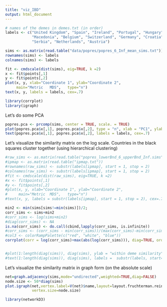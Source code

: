 ```yaml
---
title: "viz_IBD"
output: html_document
---
```



```r
# names of the demes in demes.txt (in order)
labels <- c("United Kingdom", "Spain", "Ireland", "Portugal", "Hungary", "Italy", "France", "Albania", 
            "Macedonia", "Belgium", "Switzerland", "Germany", "Croatia", "Bosnia", "Poland", "Czech Republic",
            "Serbia", "Netherlands", "Austria")

sims <- as.matrix(read.table("data/popres/popres_6_Inf_mean_sims.txt"))
rownames(sims) <- labels
colnames(sims) <- labels
```


```r
fit <- cmdscale(dist(sims), eig=TRUE, k =2)
x <- fit$points[,1]
y <- fit$points[,2]
plot(x, y, xlab="Coordinate 1", ylab="Coordinate 2", 
     main="Metric	MDS",	type="n")
text(x, y, labels = labels, cex=.7)
```

```r
library(corrplot)
library(igraph)
```

Let's do some PCA
```r

popres.pca <- prcomp(sims, center = TRUE, scale. = TRUE)
plot(popres.pca$x[,1], popres.pca$x[,2], type = "n", xlab = "PC1", ylab = "PC2")
text(popres.pca$x[,1], popres.pca$x[,2], labels = labels, cex=.7)
```


Let's visualize the similarity matrix on the log scale. Countries in the black squares cluster together (using hierarchical clustering)

```r
#raw_sims <- as.matrix(read.table("popres_lowerBnd_6_upperBnd_Inf.sims"))
#ipmap <- as.matrix(read.table("ipmap.txt"))
#rownames(raw_sims) <- substr(labels[ipmap], start = 1, stop = 2)
#colnames(raw_sims) <- substr(labels[ipmap], start = 1, stop = 2)
#fit <- cmdscale(dist(raw_sims), eig=TRUE, k =2)
#x <- fit$points[,1]
#y <- fit$points[,2]
#plot(x, y, xlab="Coordinate 1", ylab="Coordinate 2", 
#     main="Metric	MDS",	type="n")
#text(x, y, labels = substr(labels[ipmap], start = 1, stop = 2), cex=.7)

min2 <- min(sims[sims!=min(sims)])/2;
corr_sims <- sims+min2
#corr_sims <- log(sims+min2)
#diag(corr_sims) <- NA
is.na(corr_sims) <- do.call(cbind,lapply(corr_sims, is.infinite))
#corr_sims <- (corr_sims - min(corr_sims))/(max(corr_sims)-min(corr_sims))
#col3 <- colorRampPalette(c("red", "white", "blue"))
corrplot(corr = log(corr_sims)+max(abs(log(corr_sims))), diag=TRUE, order= "hclust", is.corr = FALSE, addrect = 3, method = "circle",cl.pos = "n")


#plot(1:length(diag(sims)), diag(sims), ylab = "within deme similarity", type = "n", xaxt = "n", xlab = "")
#text(1:length(diag(sims)), diag(sims), labels =  substr(labels, start=1, stop=3), cex = 0.7)

```


Let's visualize the similarity matrix in graph form (on the absolute scale)
```r
net=graph.adjacency(sims,mode="undirected",weighted=TRUE,diag=FALSE)
node.size <- 50*diag(sims)
plot.igraph(net,vertex.label=V(net)$name,layout=layout.fruchterman.reingold, edge.color="black",edge.width=5*E(net)$weight,
            vertex.size=node.size)

library(networkD3)

```